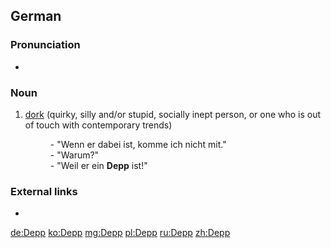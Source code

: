 ==German==
{{wikipedia|lang=de}}

===Pronunciation===
* {{IPA|/dɛpʰ/|lang=de}}

===Noun===
{{de-noun|m|Deppen|gen2=Depps|Deppen}}

# [[dork]] (quirky, silly and/or stupid, socially inept person, or one who is out of touch with contemporary trends)
#: - "Wenn er dabei ist, komme ich nicht mit." 
#: - "Warum?" 
#: - "Weil er ein '''Depp''' ist!"

===External links===
* {{R:Duden}}

[[de:Depp]]
[[ko:Depp]]
[[mg:Depp]]
[[pl:Depp]]
[[ru:Depp]]
[[zh:Depp]]